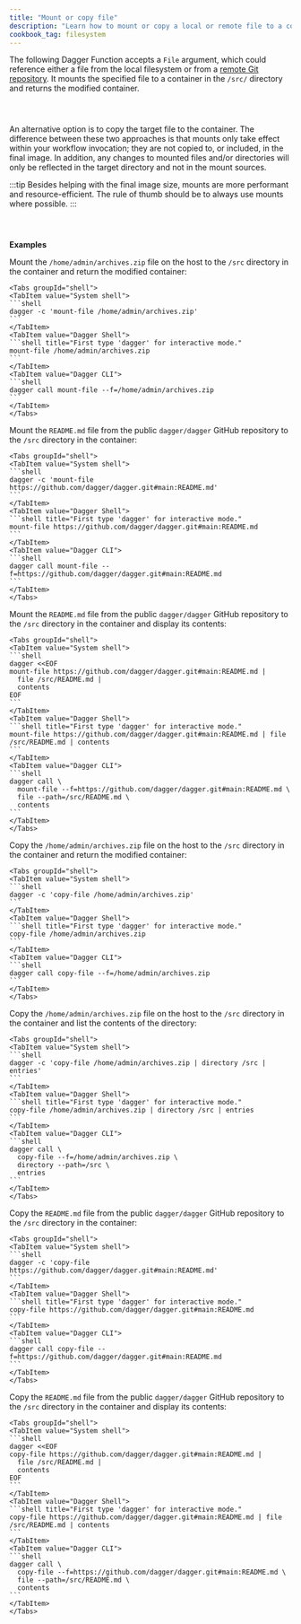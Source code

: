 ```yaml
---
title: "Mount or copy file"
description: "Learn how to mount or copy a local or remote file to a container using Dagger."
cookbook_tag: filesystem
---
```



The following Dagger Function accepts a `File` argument, which could reference either a file from the local filesystem or from a [remote Git repository](../..//extending/remote-repositories.mdx). It mounts the specified file to a container in the `/src/` directory and returns the modified container.

<Tabs groupId="language" queryString="sdk">
<TabItem value="go" label="Go">

```go file=../../cookbook/snippets/mount-file/go/main.go
```

</TabItem>
<TabItem value="python" label="Python">

```python file=../../cookbook/snippets/mount-file/python/main.py
```

</TabItem>
<TabItem value="typescript" label="TypeScript">

```typescript file=../../cookbook/snippets/mount-file/typescript/index.ts
```

</TabItem>
</Tabs>

An alternative option is to copy the target file to the container. The difference between these two approaches is that mounts only take effect within your workflow invocation; they are not copied to, or included, in the final image. In addition, any changes to mounted files and/or directories will only be reflected in the target directory and not in the mount sources.

:::tip
Besides helping with the final image size, mounts are more performant and resource-efficient. The rule of thumb should be to always use mounts where possible.
:::

<Tabs groupId="language" queryString="sdk">
<TabItem value="go" label="Go">

```go file=../../cookbook/snippets/copy-file/go/main.go
```

</TabItem>
<TabItem value="python" label="Python">

```python file=../../cookbook/snippets/copy-file/python/main.py
```

</TabItem>
<TabItem value="typescript" label="TypeScript">

```typescript file=../../cookbook/snippets/copy-file/typescript/index.ts
```

</TabItem>
</Tabs>


**Examples**

Mount the `/home/admin/archives.zip` file on the host to the `/src` directory in the container and return the modified container:

    <Tabs groupId="shell">
    <TabItem value="System shell">
    ```shell
    dagger -c 'mount-file /home/admin/archives.zip'
    ```
    </TabItem>
    <TabItem value="Dagger Shell">
    ```shell title="First type 'dagger' for interactive mode."
    mount-file /home/admin/archives.zip
    ```
    </TabItem>
    <TabItem value="Dagger CLI">
    ```shell
    dagger call mount-file --f=/home/admin/archives.zip
    ```
    </TabItem>
    </Tabs>

Mount the `README.md` file from the public `dagger/dagger` GitHub repository to the `/src` directory in the container:

    <Tabs groupId="shell">
    <TabItem value="System shell">
    ```shell
    dagger -c 'mount-file https://github.com/dagger/dagger.git#main:README.md'
    ```
    </TabItem>
    <TabItem value="Dagger Shell">
    ```shell title="First type 'dagger' for interactive mode."
    mount-file https://github.com/dagger/dagger.git#main:README.md
    ```
    </TabItem>
    <TabItem value="Dagger CLI">
    ```shell
    dagger call mount-file --f=https://github.com/dagger/dagger.git#main:README.md
    ```
    </TabItem>
    </Tabs>

Mount the `README.md` file from the public `dagger/dagger` GitHub repository to the `/src` directory in the container and display its contents:

    <Tabs groupId="shell">
    <TabItem value="System shell">
    ```shell
    dagger <<EOF
    mount-file https://github.com/dagger/dagger.git#main:README.md |
      file /src/README.md |
      contents
    EOF
    ```
    </TabItem>
    <TabItem value="Dagger Shell">
    ```shell title="First type 'dagger' for interactive mode."
    mount-file https://github.com/dagger/dagger.git#main:README.md | file /src/README.md | contents
    ```
    </TabItem>
    <TabItem value="Dagger CLI">
    ```shell
    dagger call \
      mount-file --f=https://github.com/dagger/dagger.git#main:README.md \
      file --path=/src/README.md \
      contents
    ```
    </TabItem>
    </Tabs>

Copy the `/home/admin/archives.zip` file on the host to the `/src` directory in the container and return the modified container:

    <Tabs groupId="shell">
    <TabItem value="System shell">
    ```shell
    dagger -c 'copy-file /home/admin/archives.zip'
    ```
    </TabItem>
    <TabItem value="Dagger Shell">
    ```shell title="First type 'dagger' for interactive mode."
    copy-file /home/admin/archives.zip
    ```
    </TabItem>
    <TabItem value="Dagger CLI">
    ```shell
    dagger call copy-file --f=/home/admin/archives.zip
    ```
    </TabItem>
    </Tabs>

Copy the `/home/admin/archives.zip` file on the host to the `/src` directory in the container and list the contents of the directory:

    <Tabs groupId="shell">
    <TabItem value="System shell">
    ```shell
    dagger -c 'copy-file /home/admin/archives.zip | directory /src | entries'
    ```
    </TabItem>
    <TabItem value="Dagger Shell">
    ```shell title="First type 'dagger' for interactive mode."
    copy-file /home/admin/archives.zip | directory /src | entries
    ```
    </TabItem>
    <TabItem value="Dagger CLI">
    ```shell
    dagger call \
      copy-file --f=/home/admin/archives.zip \
      directory --path=/src \
      entries
    ```
    </TabItem>
    </Tabs>

Copy the `README.md` file from the public `dagger/dagger` GitHub repository to the `/src` directory in the container:

    <Tabs groupId="shell">
    <TabItem value="System shell">
    ```shell
    dagger -c 'copy-file https://github.com/dagger/dagger.git#main:README.md'
    ```
    </TabItem>
    <TabItem value="Dagger Shell">
    ```shell title="First type 'dagger' for interactive mode."
    copy-file https://github.com/dagger/dagger.git#main:README.md
    ```
    </TabItem>
    <TabItem value="Dagger CLI">
    ```shell
    dagger call copy-file --f=https://github.com/dagger/dagger.git#main:README.md
    ```
    </TabItem>
    </Tabs>

Copy the `README.md` file from the public `dagger/dagger` GitHub repository to the `/src` directory in the container and display its contents:

    <Tabs groupId="shell">
    <TabItem value="System shell">
    ```shell
    dagger <<EOF
    copy-file https://github.com/dagger/dagger.git#main:README.md |
      file /src/README.md |
      contents
    EOF
    ```
    </TabItem>
    <TabItem value="Dagger Shell">
    ```shell title="First type 'dagger' for interactive mode."
    copy-file https://github.com/dagger/dagger.git#main:README.md | file /src/README.md | contents
    ```
    </TabItem>
    <TabItem value="Dagger CLI">
    ```shell
    dagger call \
      copy-file --f=https://github.com/dagger/dagger.git#main:README.md \
      file --path=/src/README.md \
      contents
    ```
    </TabItem>
    </Tabs>
